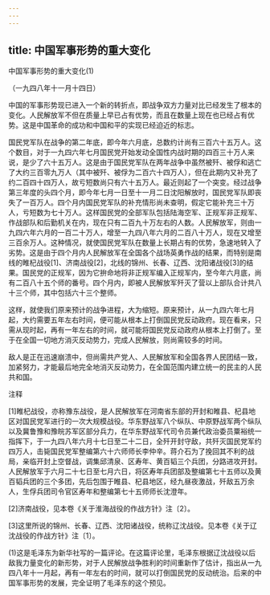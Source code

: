 ```yaml
---
---
---
```

title: 中国军事形势的重大变化
---



中国军事形势的重大变化(1)


（一九四八年十一月十四日）

中国的军事形势现已进入一个新的转折点，即战争双方力量对比已经发生了根本的变化。人民解放军不但在质量上早已占有优势，而且在数量上现在也已经占有优势。这是中国革命的成功和中国和平的实现已经迫近的标志。

国民党军队在战争的第二年底，即今年六月底，总数约计尚有三百六十五万人。这个数目，对于一九四六年七月国民党开始发动全国性内战时期的四百三十万人来说，是少了六十五万人。这是由于国民党军队在两年战争中虽然被歼、被俘和逃亡了大约三百零九万人（其中被歼、被俘为二百六十四万人），但在此期内又补充了约二百四十四万人，故亏短数尚只有六十五万人。最近则起了一个突变。经过战争第三年度的头四个月，即今年七月一日至十一月二日沈阳解放时，国民党军队即丧失了一百万人。四个月内国民党军队的补充情形尚未查明，假定它能补充三十万人，亏短数为七十万人。这样国民党的全部军队包括陆海空军、正规军非正规军、作战部队和后勤机关在内，现在只有二百九十万左右的人数。人民解放军，则由一九四六年六月的一百二十万人，增至一九四八年六月的二百八十万人，现在又增至三百余万人。这种情况，就使国民党军队在数量上长期占有的优势，急速地转入了劣势。这是由于四个月内人民解放军在全国各个战场英勇作战的结果，而特别是南线的睢杞战役[1]、济南战役[2]，北线的锦州、长春、辽西、沈阳诸战役[3]的结果。国民党的正规军，因为它拚命地将非正规军编入正规军内，至今年六月底，尚有二百八十五个师的番号。四个月内，即被人民解放军歼灭了营以上部队合计共八十三个师，其中包括六十三个整师。

这样，就使我们原来预计的战争进程，大为缩短。原来预计，从一九四六年七月起，大约需要五年左右时间，便可能从根本上打倒国民党反动政府。现在看来，只需从现时起，再有一年左右的时间，就可能将国民党反动政府从根本上打倒了。至于在全国一切地方消灭反动势力，完成人民解放，则尚需较多的时间。

敌人是正在迅速崩溃中，但尚需共产党人、人民解放军和全国各界人民团结一致，加紧努力，才能最后地完全地消灭反动势力，在全国范围内建立统一的民主的人民共和国。

注释

[1]睢杞战役，亦称豫东战役，是人民解放军在河南省东部的开封和睢县、杞县地区对国民党军进行的一次大规模战役。华东野战军八个纵队、中原野战军两个纵队以及冀鲁豫和豫皖苏军区部分兵力，在华东野战军代司令员兼代政治委员粟裕统一指挥下，于一九四八年六月十七日至二十二日，全歼开封守敌，共歼灭国民党军约四万人，击毙国民党军整编第六十六师师长李仲辛。蒋介石为了挽回其不利的战局，亲临开封上空督战，调集邱清泉、区寿年、黄百韬三个兵团，分路进攻开封。人民解放军于六月二十七日至七月六日，将区寿年兵团部及整编第七十五师以及黄百韬兵团的三个多团，先后包围于睢县、杞县地区，经九昼夜激战，歼敌五万余人，生俘兵团司令官区寿年和整编第七十五师师长沈澄年。



[2]济南战役，见本卷《关于淮海战役的作战方针》注〔2〕。

[3]这里所说的锦州、长春、辽西、沈阳诸战役，统称辽沈战役。见本卷《关于辽沈战役的作战方针》注〔1〕。

(1)这是毛泽东为新华社写的一篇评论。在这篇评论里，毛泽东根据辽沈战役以后敌我力量变化的新形势，对于人民解放战争胜利的时间重新作了估计，指出从一九四八年十一月起，再有一年左右的时间，就可以打倒国民党的反动统治。后来的中国军事形势的发展，完全证明了毛泽东的这个预见。